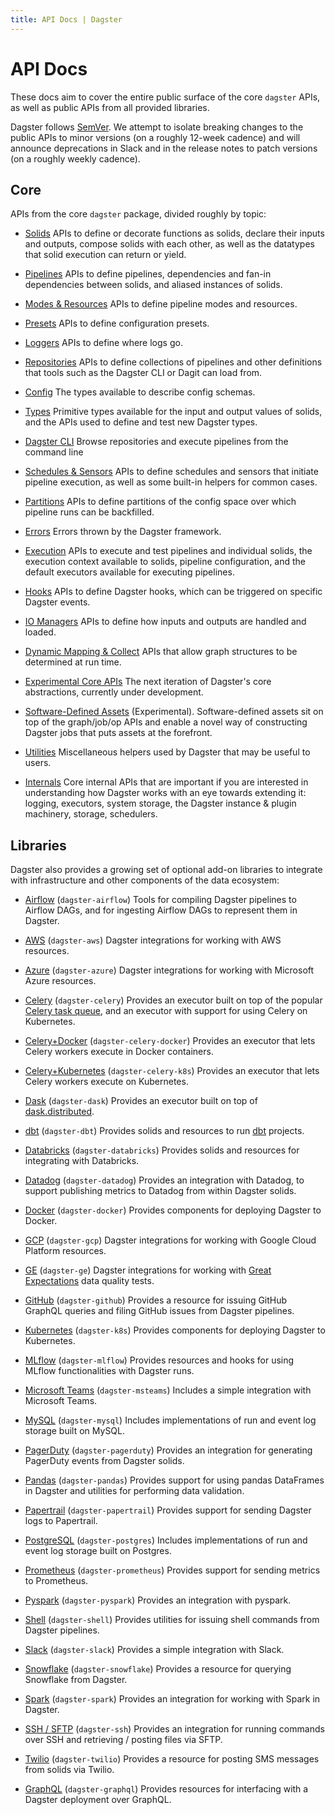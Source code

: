 ```yaml
---
title: API Docs | Dagster
---
```


# API Docs

These docs aim to cover the entire public surface of the core `dagster` APIs, as well as public APIs from all provided libraries.

Dagster follows [SemVer](https://semver.org/). We attempt to isolate breaking changes to the public APIs to minor versions (on a roughly 12-week cadence) and will announce deprecations in Slack and in the release notes to patch versions (on a roughly weekly cadence).

## Core

APIs from the core `dagster` package, divided roughly by topic:

- [Solids](/_apidocs/solids) APIs to define or decorate functions as solids, declare their inputs and outputs, compose solids with each other, as well as the datatypes that solid execution can return or yield.

- [Pipelines](/_apidocs/pipeline) APIs to define pipelines, dependencies and fan-in dependencies between solids, and aliased instances of solids.

- [Modes & Resources](/_apidocs/modes-resources) APIs to define pipeline modes and resources.

- [Presets](/_apidocs/presets) APIs to define configuration presets.

- [Loggers](/_apidocs/loggers) APIs to define where logs go.

- [Repositories](/_apidocs/repositories) APIs to define collections of pipelines and other definitions that tools such as the Dagster CLI or Dagit can load from.

- [Config](/_apidocs/config) The types available to describe config schemas.

- [Types](/_apidocs/types) Primitive types available for the input and output values of solids, and the APIs used to define and test new Dagster types.

- [Dagster CLI](/_apidocs/cli) Browse repositories and execute pipelines from the command line

- [Schedules & Sensors](/_apidocs/schedules-sensors) APIs to define schedules and sensors that initiate pipeline execution, as well as some built-in helpers for common cases.

- [Partitions](/_apidocs/partitions) APIs to define partitions of the config space over which pipeline runs can be backfilled.

- [Errors](/_apidocs/errors) Errors thrown by the Dagster framework.

- [Execution](/_apidocs/execution) APIs to execute and test pipelines and individual solids, the execution context available to solids, pipeline configuration, and the default executors available for executing pipelines.

- [Hooks](/_apidocs/hooks) APIs to define Dagster hooks, which can be triggered on specific Dagster events.

- [IO Managers](/_apidocs/io-managers) APIs to define how inputs and outputs are handled and loaded.

- [Dynamic Mapping & Collect](/_apidocs/dynamic) APIs that allow graph structures to be determined at run time.

- [Experimental Core APIs](/_apidocs/experimental) The next iteration of Dagster's core abstractions, currently under development.

- [Software-Defined Assets](/_apidocs/assets) (Experimental). Software-defined assets sit on top of the graph/job/op APIs and enable a novel way of constructing Dagster jobs that puts assets at the forefront.

- [Utilities](/_apidocs/utilities) Miscellaneous helpers used by Dagster that may be useful to users.

- [Internals](/_apidocs/internals) Core internal APIs that are important if you are interested in understanding how Dagster works with an eye towards extending it: logging, executors, system storage, the Dagster instance & plugin machinery, storage, schedulers.

## Libraries

Dagster also provides a growing set of optional add-on libraries to integrate with infrastructure and other components of the data ecosystem:

- [Airflow](/_apidocs/libraries/dagster-airflow) (`dagster-airflow`) Tools for compiling Dagster pipelines to Airflow DAGs, and for ingesting Airflow DAGs to represent them in Dagster.

- [AWS](/_apidocs/libraries/dagster-aws) (`dagster-aws`) Dagster integrations for working with AWS resources.

- [Azure](/_apidocs/libraries/dagster-azure) (`dagster-azure`) Dagster integrations for working with Microsoft Azure resources.

- [Celery](/_apidocs/libraries/dagster-celery) (`dagster-celery`) Provides an executor built on top of the popular [Celery task queue](http://www.celeryproject.org/), and an executor with support for using Celery on Kubernetes.

- [Celery+Docker](/_apidocs/libraries/dagster-celery-docker) (`dagster-celery-docker`) Provides an executor that lets Celery workers execute in Docker containers.

- [Celery+Kubernetes](/_apidocs/libraries/dagster-celery-k8s) (`dagster-celery-k8s`) Provides an executor that lets Celery workers execute on Kubernetes.

- [Dask](/_apidocs/libraries/dagster-dask) (`dagster-dask`) Provides an executor built on top of [dask.distributed](https://distributed.dask.org/en/latest/).

- [dbt](/_apidocs/libraries/dagster-dbt) (`dagster-dbt`) Provides solids and resources to run [dbt](https://getdbt.com/) projects.

- [Databricks](/_apidocs/libraries/dagster-databricks) (`dagster-databricks`) Provides solids and resources for integrating with Databricks.

- [Datadog](/_apidocs/libraries/dagster-datadog) (`dagster-datadog`) Provides an integration with Datadog, to support publishing metrics to Datadog from within Dagster solids.

- [Docker](/_apidocs/libraries/dagster-docker) (`dagster-docker`) Provides components for deploying Dagster to Docker.

- [GCP](/_apidocs/libraries/dagster-gcp) (`dagster-gcp`) Dagster integrations for working with Google Cloud Platform resources.

- [GE](/_apidocs/libraries/dagster-ge) (`dagster-ge`) Dagster integrations for working with [Great Expectations](https://greatexpectations.io/) data quality tests.

- [GitHub](/_apidocs/libraries/dagster-github) (`dagster-github`) Provides a resource for issuing GitHub GraphQL queries and filing GitHub issues from Dagster pipelines.

- [Kubernetes](/_apidocs/libraries/dagster-k8s) (`dagster-k8s`) Provides components for deploying Dagster to Kubernetes.

- [MLflow](/_apidocs/libraries/dagster-mlflow) (`dagster-mlflow`) Provides resources and hooks for using MLflow functionalities with Dagster runs.

- [Microsoft Teams](/_apidocs/libraries/dagster-msteams) (`dagster-msteams`) Includes a simple integration with Microsoft Teams.

- [MySQL](/_apidocs/libraries/dagster-mysql) (`dagster-mysql`) Includes implementations of run and event log storage built on MySQL.

- [PagerDuty](/_apidocs/libraries/dagster-pagerduty) (`dagster-pagerduty`) Provides an integration for generating PagerDuty events from Dagster solids.

- [Pandas](/_apidocs/libraries/dagster-pandas) (`dagster-pandas`) Provides support for using pandas DataFrames in Dagster and utilities for performing data validation.

- [Papertrail](/_apidocs/libraries/dagster-papertrail) (`dagster-papertrail`) Provides support for sending Dagster logs to Papertrail.

- [PostgreSQL](/_apidocs/libraries/dagster-postgres) (`dagster-postgres`) Includes implementations of run and event log storage built on Postgres.

- [Prometheus](/_apidocs/libraries/dagster-prometheus) (`dagster-prometheus`) Provides support for sending metrics to Prometheus.

- [Pyspark](/_apidocs/libraries/dagster-pyspark) (`dagster-pyspark`) Provides an integration with pyspark.

- [Shell](/_apidocs/libraries/dagster-shell) (`dagster-shell`) Provides utilities for issuing shell commands from Dagster pipelines.

- [Slack](/_apidocs/libraries/dagster-slack) (`dagster-slack`) Provides a simple integration with Slack.

- [Snowflake](/_apidocs/libraries/dagster-snowflake) (`dagster-snowflake`) Provides a resource for querying Snowflake from Dagster.

- [Spark](/_apidocs/libraries/dagster-spark) (`dagster-spark`) Provides an integration for working with Spark in Dagster.

- [SSH / SFTP](/_apidocs/libraries/dagster-ssh) (`dagster-ssh`) Provides an integration for running commands over SSH and retrieving / posting files via SFTP.

- [Twilio](/_apidocs/libraries/dagster-twilio) (`dagster-twilio`) Provides a resource for posting SMS messages from solids via Twilio.

- [GraphQL](/_apidocs/libraries/dagster-graphql) (`dagster-graphql`) Provides resources for interfacing with a Dagster deployment over GraphQL.
